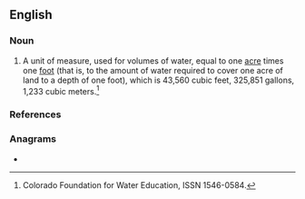 {{also|acre-foot}}
==English==

===Noun===
{{en-noun|acre feet}}

# {{lb|en|US|engineering|agriculture}} A unit of measure, used for volumes of water, equal to one [[acre]] times one [[foot]] (that is, to the amount of water required to cover one acre of land to a depth of one foot), which is 43,560 cubic feet, 325,851 gallons, 1,233 cubic meters.<ref>Colorado Foundation for Water Education, ISSN 1546-0584.</ref>

===References===
<references />

===Anagrams===
* {{anagrams|en|a=acefoort|foot race|footcare|footrace}}